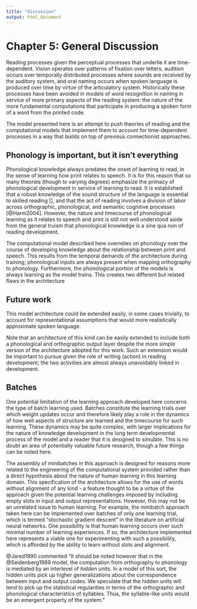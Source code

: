 ```yaml
---
title: "discussion"
output: html_document
---
```



# Chapter 5: General Discussion
Reading processes given the perceptual processes that underlie it are time-dependent. Vision operates over patterns of fixation over letters, audition occurs over temporally distributed processes where sounds are received by the auditory system, and oral naming occurs when spoken language is produced over time by virtue of the articulatory system. Historically these processes have been avoided in models of word recognition in naming in service of more primary aspects of the reading system: the nature of the more fundamental computations that participate in producing a spoken form of a word from the printed code.

The model presented here is an attempt to push theories of reading and the computational models that implement them to account for time-dependent processes in a way that builds on top of previous connectionist approaches.

## Phonology is important, but it isn't everything
Phonological knowledge always predates the onset of learning to read, in the sense of learning how print relates to speech. It is for this reason that so many theories (though to varying degrees) emphasize the primacy of phonological development in service of learning to read. It is established that a robust knowledge of the sound structure of the language is essential to skilled reading [], and that the act of reading involves a division of labor across orthographic, phonological, and semantic cognitive processes [@Harm2004]. However, the nature and timecourse of phonological learning as it relates to speech and print is still not well understood aside from the general truism that phonological knowledge is a sine qua non of reading development.

The computational model described here overrelies on phonology over the course of developing knowledge about the relationship between print and speech. This results from the temporal demands of the architecture during training; phonological inputs are always present when mapping orthography to phonology. Furthermore, the phonological portion of the models is always learning as the model trains. This creates two different but related flaws in the architecture



## Future work
This model architecture could be extended easily, in some cases trivially, to account for representational assumptions that would more realistically approximate spoken language.

Note that an architecture of this kind can be easily extended to include both a phonological and orthographic output layer despite the more simple version of the architecture adopted for this work. Such an extension would be important to pursue given the role of writing (action) in reading development; the two activities are almost always unavoidably linked in development.

## Batches
One potential limitation of the learning approach developed here concerns the type of batch learning used. Batches constitute the learning trials over which weight updates occur and therefore likely play a role in the dynamics of how well aspects of structure are learned and the timecourse for such learning. These dynamics may be quite complex, with larger implications for the nature of knowledge development in the long term developmental process of the model and a reader that it is designed to simulate. This is no doubt an area of potentially valuable future research, though a few things can be noted here.

The assembly of minibatches in this approach is designed for reasons more related to the engineering of the computational system provided rather than a direct hypothesis about the nature of human learning in this learning domain. This specification of the architecture allows for the use of words without alignment of any kind - a feature thought to be a virtue of the approach given the potential learning challenges imposed by including empty slots in input and output representations. However, this may not be an unrelated issue to human learning. For example, the minibatch approach taken here can be implemented over batches of only one learning trial, which is termed "stochastic gradient descent" in the literature on artificial neural networks. One possibility is that human learning occurs over such minimal number of learning experiences. If so, the architecture implemented here represents a viable one for experimenting with such a possibility, which is afforded by the ability to learn without slots and alignment.


@Jared1990 commented "It should be noted however that in the @Seidenberg1989 model, the computation from orthography to phonology is mediated by an interlevel of _hidden_ units. In a model of this sort, the hidden units pick up higher generalizations about the correspondence between input and output codes. We speculate that the hidden units will tend to pick up the statistical regularities in terms of the orthographic and phonological characteristics of syllables. Thus, the syllable-like units would be an emergent property of the system."
